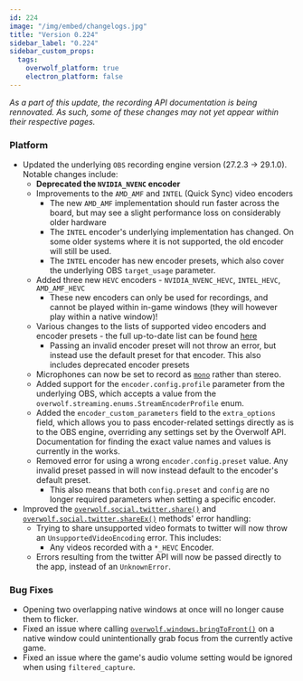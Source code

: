 ```yaml
---
id: 224
image: "/img/embed/changelogs.jpg"
title: "Version 0.224"
sidebar_label: "0.224"
sidebar_custom_props:
  tags:
    overwolf_platform: true
    electron_platform: false
---
```


*As a part of this update, the recording API documentation is being rennovated. As such, some of these changes may not yet appear within their respective pages.*

### Platform

- Updated the underlying `OBS` recording engine version (27.2.3 -> 29.1.0). Notable changes include:
  - **Deprecated the `NVIDIA_NVENC` encoder**
  - Improvements to the `AMD_AMF` and `INTEL` (Quick Sync) video encoders
    - The new `AMD_AMF` implementation should run faster across the board, but may see a slight performance loss on considerably older hardware
    - The `INTEL` encoder's underlying implementation has changed. On some older systems where it is not supported, the old encoder will still be used.
    - The `INTEL` encoder has new encoder presets, which also cover the underlying OBS `target_usage` parameter.
  - Added three new `HEVC` encoders - `NVIDIA_NVENC_HEVC`, `INTEL_HEVC`, `AMD_AMF_HEVC`
    - These new encoders can only be used for recordings, and cannot be played within in-game windows (they will however play within a native window)!
  - Various changes to the lists of supported video encoders and encoder presets - the full up-to-date list can be found [here](/api/general/obs#list-of-supported-encoders)
    - Passing an invalid encoder preset will not throw an error, but instead use the default preset for that encoder. This also includes deprecated encoder presets
  - Microphones can now be set to record as [`mono`](/api/streaming#streamdevicevolume-object) rather than stereo.
  - Added support for the `encoder.config.profile` parameter from the underlying OBS, which accepts a value from the `overwolf.streaming.enums.StreamEncoderProfile` enum.
  - Added the `encoder_custom_parameters` field to the `extra_options` field, which allows you to pass encoder-related settings directly as is to the OBS engine,
    overriding any settings set by the Overwolf API. Documentation for finding the exact value names and values is currently in the works.
  - Removed error for using a wrong `encoder.config.preset` value. Any invalid preset passed in will now instead default to the encoder's default preset.
    - This also means that both `config.preset` and `config` are no longer required parameters when setting a specific encoder.
- Improved the [`overwolf.social.twitter.share()`](/api/social/twitter#sharetwittershareparameters-callback) and [`overwolf.social.twitter.shareEx()`](/api/social/twitter#shareextwittershareparameters-callback-callback) methods' error handling:
  - Trying to share unsupported video formats to twitter will now throw an `UnsupportedVideoEncoding` error. This includes:
    - Any videos recorded with a `*_HEVC` Encoder.
  - Errors resulting from the twitter API will now be passed directly to the app, instead of an `UnknownError`.


### Bug Fixes

- Opening two overlapping native windows at once will no longer cause them to flicker.
- Fixed an issue where calling [`overwolf.windows.bringToFront()`](/api/windows#bringtofrontwindowid-callback) on a native window could unintentionally grab focus from the currently active game.
- Fixed an issue where the game's audio volume setting would be ignored when using `filtered_capture`.